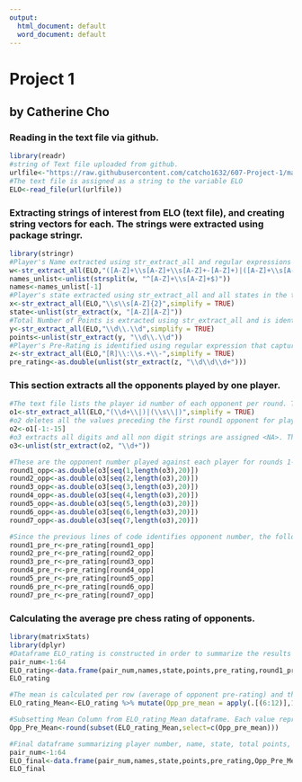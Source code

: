 ```yaml
---
output:
  html_document: default
  word_document: default
---
```

# Project 1
## by Catherine Cho

### Reading in the text file via github.
```r
library(readr)
#string of Text file uploaded from github.
urlfile<-"https://raw.githubusercontent.com/catcho1632/607-Project-1/main/tournamentinfo.txt"
#The text file is assigned as a string to the variable ELO
ELO<-read_file(url(urlfile))

```

### Extracting strings of interest from ELO (text file), and creating string vectors for each. The strings were extracted using package stringr. 
```r
library(stringr)
#Player's Name extracted using str_extract_all and regular expressions of different name structuring is defined. (i.e. First name and last name...First name middle initial last name...first name middle name last name...first name and last name only). Then the string is "unlisted" after splitting the string per name. 
w<-str_extract_all(ELO,"([A-Z]+\\s[A-Z]+\\s[A-Z]+-[A-Z]+)|([A-Z]+\\s[A-Z]\\s[A-Z]+(\\s|-)[A-Z]+)|([A-Z]+\\s[A-Z]+\\s[A-Z]+)|([A-Z]+\\s[A-Z]+)",simplify = TRUE)
names_unlist<-unlist(strsplit(w, "^[A-Z]+\\s[A-Z]+$)"))
names<-names_unlist[-1]
#Player's state extracted using str_extract_all and all states in the text file has at least 2 spaces preceding 2 capital cased letters. 
x<-str_extract_all(ELO,"\\s\\s[A-Z]{2}",simplify = TRUE)
state<-unlist(str_extract(x, "[A-Z][A-Z]"))
#Total Number of Points is extracted using str_extract_all and is identified by the digit decimal digit regular expression. These are the only text value with this combination. 
y<-str_extract_all(ELO,"\\d\\.\\d",simplify = TRUE)
points<-unlist(str_extract(y, "\\d\\.\\d"))
#Player's Pre-Rating is identified using regular expression that captures every character after "R: " and before "-".The string is then extracted by digits only. The numeric values are strings and converted to dbl in order to utilize the numeric value. 
z<-str_extract_all(ELO,"[R]\\:\\s.+\\-",simplify = TRUE)
pre_rating<-as.double(unlist(str_extract(z, "\\d\\d\\d+")))

```

### This section extracts all the opponents played by one player. 
```r
#The text file lists the player id number of each opponent per round. The only consistent character found was "|". This is the marker by which the string is extracted to form a dataframe. o1 extracts all digits and spaces preceding a "|" (with the "|" itself).  
o1<-str_extract_all(ELO,"(\\d+\\|)|(\\s\\|)",simplify = TRUE)
#o2 deletes all the values preceding the first round1 opponent for player 1. 
o2<-o1[-1:-15]
#o3 extracts all digits and all non digit strings are assigned <NA>. This will make it simpler to calculate the average later since a NA value will not be considered in the total average. 
o3<-unlist(str_extract(o2, "\\d+"))

#These are the opponent number played against each player for rounds 1-7.The opponent values are equally spaced per row, by 20 specifically. So a sequence is used to separate all round 1 apponents, round 2 opponents, round 3 opponents, etc. And the sequence will be listed in sequential order for players 1 to 64. The vectors are converted from string values to double. 
round1_opp<-as.double(o3[seq(1,length(o3),20)])
round2_opp<-as.double(o3[seq(2,length(o3),20)])
round3_opp<-as.double(o3[seq(3,length(o3),20)])
round4_opp<-as.double(o3[seq(4,length(o3),20)])
round5_opp<-as.double(o3[seq(5,length(o3),20)])
round6_opp<-as.double(o3[seq(6,length(o3),20)])
round7_opp<-as.double(o3[seq(7,length(o3),20)])

#Since the previous lines of code identifies opponent number, the following code will provide the pre-rating assocaited with each opponent. 
round1_pre_r<-pre_rating[round1_opp]
round2_pre_r<-pre_rating[round2_opp]
round3_pre_r<-pre_rating[round3_opp]
round4_pre_r<-pre_rating[round4_opp]
round5_pre_r<-pre_rating[round5_opp]
round6_pre_r<-pre_rating[round6_opp]
round7_pre_r<-pre_rating[round7_opp]

```

### Calculating the average pre chess rating of opponents. 
```r
library(matrixStats)
library(dplyr)
#Dataframe ELO_rating is constructed in order to summarize the results thus far generated. 
pair_num<-1:64
ELO_rating<-data.frame(pair_num,names,state,points,pre_rating,round1_pre_r,round2_pre_r,round3_pre_r,round4_pre_r,round5_pre_r,round6_pre_r,round7_pre_r)
ELO_rating

#The mean is calculated per row (average of opponent pre-rating) and the final values are added to dataframe ELO_rating and is now called ELO_rating_Mean. 
ELO_rating_Mean<-ELO_rating %>% mutate(Opp_pre_mean = apply(.[(6:12)],1,mean,na.rm=TRUE))

#Subsetting Mean Column from ELO_rating_Mean dataframe. Each value represents the mean of each player's oppponent's pre-ratings for rounds 1-7.
Opp_Pre_Mean<-round(subset(ELO_rating_Mean,select=c(Opp_pre_mean)))

#Final dataframe summarizing player number, name, state, total points, pre-rating, opponent pre-rating average
pair_num<-1:64
ELO_final<-data.frame(pair_num,names,state,points,pre_rating,Opp_Pre_Mean)
ELO_final

```

